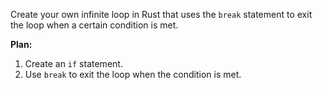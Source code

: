 Create your own infinite loop in Rust that uses the `break` statement to exit the loop when a certain condition is met.

**Plan:**
1. Create an `if` statement.
2. Use `break` to exit the loop when the condition is met.